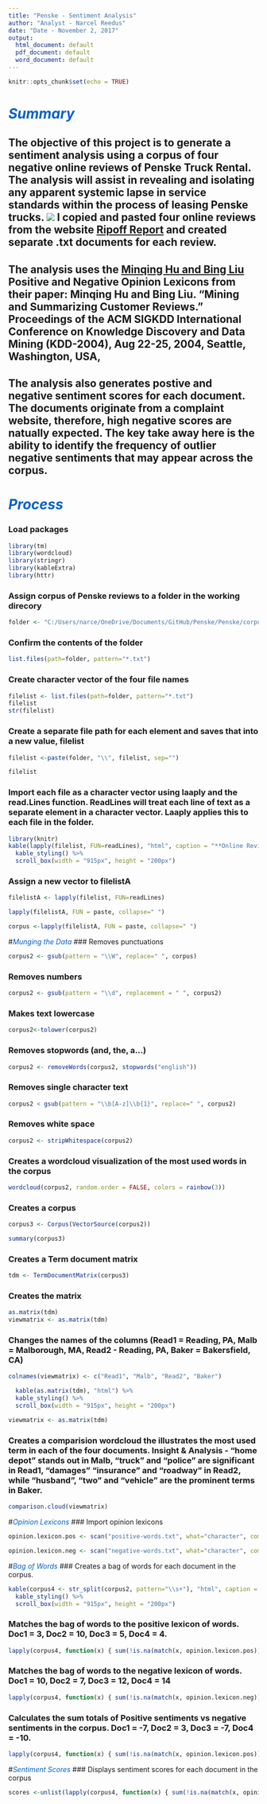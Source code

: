 ```yaml
---
title: "Penske - Sentiment Analysis"
author: "Analyst - Narcel Reedus"
date: "Date - November 2, 2017"
output:
  html_document: default
  pdf_document: default
  word_document: default
---
```


```r
knitr::opts_chunk$set(echo = TRUE)
```
# <span style="color:#0062c6">*Summary*</span>
## The objective of this project is to generate a sentiment analysis using a corpus of four negative online reviews of Penske Truck Rental. The analysis will assist in revealing and isolating any apparent systemic lapse in service standards within the process of leasing Penske trucks. ![](C:\Users\narce\OneDrive\Documents\GitHub\Penske\Penske\Penske_5.png) I copied and pasted four online reviews from the website [Ripoff Report](http://www.ripoffreport.com/reports/search/advanced?cat_id=237&title=%22Penske%22&e_city=&e_state=&e_country=USA) and created separate .txt documents for each review. 

## The analysis uses the [Minqing Hu and Bing Liu](http://www.cs.uic.edu/~liub/FBS/sentiment-analysis.html) Positive and Negative Opinion Lexicons from their paper: Minqing Hu and Bing Liu. "Mining and Summarizing Customer Reviews." Proceedings of the ACM SIGKDD International Conference on Knowledge Discovery and Data Mining (KDD-2004), Aug 22-25, 2004, Seattle, Washington, USA,

## The analysis also generates postive and negative sentiment scores for each document. The documents originate from a complaint website, therefore, high negative scores are natually expected. The key take away here is the ability to identify the frequency of outlier negative sentiments that may appear across the corpus. 


# <span style="color:#0062c6">*Process*</span>
### Load packages

```r
library(tm)
library(wordcloud)
library(stringr)
library(kableExtra)
library(httr)
```

### Assign corpus of Penske reviews to a folder in the working direcory
```r
folder <- "C:/Users/narce/OneDrive/Documents/GitHub/Penske/Penske/corpus"
```
### Confirm the contents of the folder
```r
list.files(path=folder, pattern="*.txt")
```

### Create character vector of the four file names
```r
filelist <- list.files(path=folder, pattern="*.txt")
filelist
str(filelist)
```
### Create a separate file path for each element and saves that into a new value, filelist
```r
filelist <-paste(folder, "\\", filelist, sep="")
```
```r
filelist
```

### Import each file as a character vector using laaply and the read.Lines function. ReadLines will treat each line of text as a separate element in a character vector. Laaply applies this to each file in the folder.

```r
library(knitr)
kable(lapply(filelist, FUN=readLines), "html", caption = "**Online Reviews**") %>%
  kable_styling() %>%
  scroll_box(width = "915px", height = "200px")
```
### Assign a new vector to filelistA
```r
filelistA <- lapply(filelist, FUN=readLines)
```
```r
lapply(filelistA, FUN = paste, collapse=" ")
```

```r
corpus <-lapply(filelistA, FUN = paste, collapse=" ")
```
#<span style="color:#0062c6">*Munging the Data*</span>
### Removes punctuations
```r
corpus2 <- gsub(pattern = "\\W", replace=" ", corpus)
```
### Removes numbers
```r
corpus2 <- gsub(pattern = "\\d", replacement = " ", corpus2)
```
### Makes text lowercase
```r
corpus2<-tolower(corpus2)
```
### Removes stopwords (and, the, a...)
```r
corpus2 <- removeWords(corpus2, stopwords("english"))
```
### Removes single character text
```r
corpus2 < gsub(pattern = "\\b[A-z]\\b{1}", replace=" ", corpus2)
```
### Removes white space
```r
corpus2 <- stripWhitespace(corpus2)
```
### Creates a wordcloud visualization of the most used words in the corpus 
```r
wordcloud(corpus2, random.order = FALSE, colors = rainbow(3))
```

### Creates a corpus
```r
corpus3 <- Corpus(VectorSource(corpus2))
```
```r
summary(corpus3)
```
### Creates a Term document matrix
```r
tdm <- TermDocumentMatrix(corpus3)
```
### Creates the matrix
```r
as.matrix(tdm)
viewmatrix <- as.matrix(tdm)
```

### Changes the names of the columns (Read1 = Reading, PA, Malb = Malborough, MA, Read2 - Reading, PA, Baker = Bakersfield, CA)
```r
colnames(viewmatrix) <- c("Read1", "Malb", "Read2", "Baker")
```
```r
  kable(as.matrix(tdm), "html") %>%
  kable_styling() %>%
  scroll_box(width = "915px", height = "200px")

viewmatrix <- as.matrix(tdm)
```
### Creates a comparision wordcloud the illustrates the most used term in each of the four documents. Insight & Analysis - "home depot" stands out in Malb, "truck" and "police" are significant in Read1, "damages" "insurance" and "roadway" in Read2, while "husband", "two" and "vehicle" are the prominent terms in Baker.
```r
comparison.cloud(viewmatrix)
```
#<span style="color:#0062c6">*Opinion Lexicons*</span> 
### Import opinion lexicons

```r
opinion.lexicon.pos <- scan("positive-words.txt", what="character", comment.char = ";")

opinion.lexicon.neg <- scan("negative-words.txt", what="character", comment.char = ";")
```
#<span style="color:#0062c6">*Bag of Words*</span>
### Creates a bag of words for each document in the corpus.
```r
kable(corpus4 <- str_split(corpus2, pattern="\\s+"), "html", caption = "**Bag of Words**") %>%
  kable_styling() %>%
  scroll_box(width = "915px", height = "200px")
```
### Matches the bag of words to the positive lexicon of words. Doc1 = 3, Doc2 = 10, Doc3 = 5, Doc4 = 4. 
```r
lapply(corpus4, function(x) { sum(!is.na(match(x, opinion.lexicon.pos)))})
```
### Matches the bag of words to the negative lexicon of words. Doc1 = 10, Doc2 = 7, Doc3 = 12, Doc4 = 14 
```r
lapply(corpus4, function(x) { sum(!is.na(match(x, opinion.lexicon.neg)))})
```
### Calculates the sum totals of Positive sentiments vs negative sentiments in the corpus. Doc1 = -7, Doc2 = 3, Doc3 = -7, Doc4 = -10. 
```r
lapply(corpus4, function(x) { sum(!is.na(match(x, opinion.lexicon.pos))) - sum(!is.na(match(x, opinion.lexicon.neg)))})
```
#<span style="color:#0062c6">*Sentiment Scores*</span>
### Displays sentiment scores for each document in the corpus
```r
scores <-unlist(lapply(corpus4, function(x) { sum(!is.na(match(x, opinion.lexicon.pos))) - sum(!is.na(match(x, opinion.lexicon.neg)))}))
```

### 
